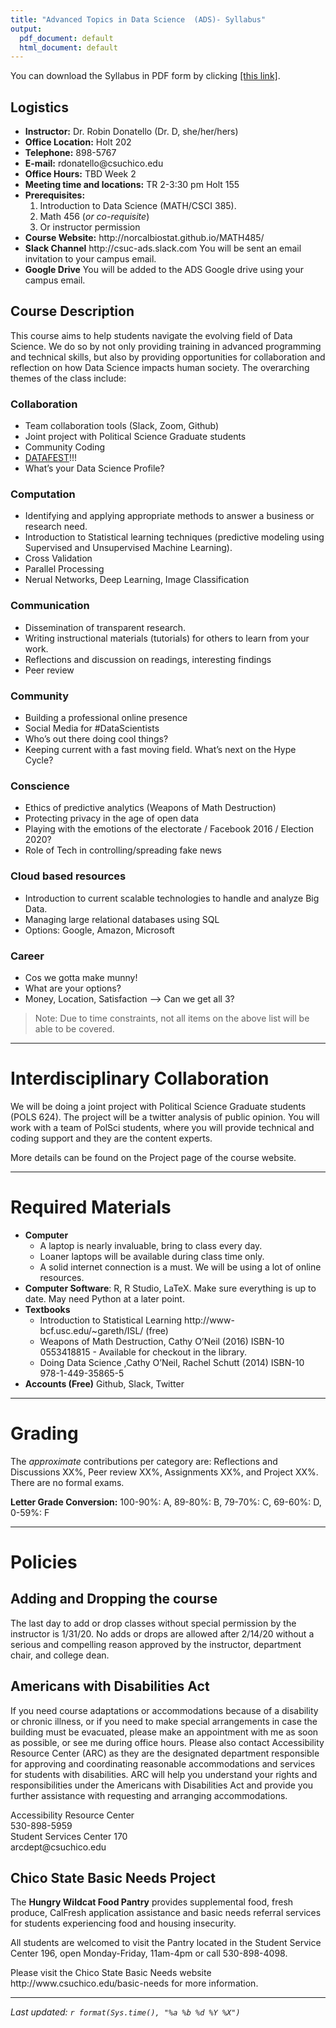 ```yaml
---
title: "Advanced Topics in Data Science  (ADS)- Syllabus"
output:
  pdf_document: default
  html_document: default
---
```


You can download the Syllabus in PDF form by clicking [[this link]](syllabus_485_s20.pdf).

## Logistics

* **Instructor:** Dr. Robin Donatello  (Dr. D, she/her/hers)
* **Office Location:** Holt 202  
* **Telephone:** 898-5767  
* **E-mail:** rdonatello@csuchico.edu    
* **Office Hours:** TBD Week 2    
* **Meeting time and locations:** TR 2-3:30 pm Holt 155  
* **Prerequisites:**  
    1. Introduction to Data Science (MATH/CSCI 385).  
    2. Math 456 (_or co-requisite_)  
    3. Or instructor permission  
* **Course Website:** http://norcalbiostat.github.io/MATH485/  
* **Slack Channel**  http://csuc-ads.slack.com  You will be sent an email invitation to your campus email.   
* **Google Drive**  You will be added to the ADS Google drive using your campus email. 

## Course Description
This course aims to help students navigate the evolving field of Data Science. We do so by not only providing training in advanced programming and technical skills, but also by providing opportunities for collaboration and reflection on how Data Science impacts human society. The overarching themes of the class include: 

### Collaboration
* Team collaboration tools (Slack, Zoom, Github)
* Joint project with Political Science Graduate students
* Community Coding
* [DATAFEST](chicodatafest.netlify.com)!!!
* What's your Data Science Profile?


### Computation 
* Identifying and applying appropriate methods to answer a business or research need. 
* Introduction to Statistical learning techniques (predictive modeling using Supervised and Unsupervised Machine Learning).
* Cross Validation
* Parallel Processing
* Nerual Networks, Deep Learning, Image Classification

### Communication 
* Dissemination of transparent research.
* Writing instructional materials (tutorials) for others to learn from your work. 
* Reflections and discussion on readings, interesting findings
* Peer review

### Community 
* Building a professional online presence
* Social Media for #DataScientists 
* Who's out there doing cool things? 
* Keeping current with a fast moving field. What's next on the Hype Cycle?

### Conscience 
* Ethics of predictive analytics (Weapons of Math Destruction)
* Protecting privacy in the age of open data
* Playing with the emotions of the electorate / Facebook 2016 / Election 2020?
* Role of Tech in controlling/spreading fake news

### Cloud based resources 
* Introduction to current scalable technologies to handle and analyze Big Data.
* Managing large relational databases using SQL
* Options: Google, Amazon, Microsoft

### Career
* Cos we gotta make munny!
* What are your options? 
* Money, Location, Satisfaction --> Can we get all 3? 

> Note: Due to time constraints, not all items on the above list will be able to be covered. 

----

# Interdisciplinary Collaboration

We will be doing a joint project with Political Science Graduate students (POLS 624). 
The project will be a twitter analysis of public opinion. You will work with a team of PolSci students, where you will provide technical and coding support and they are the content experts. 

More details can be found on the Project page of the course website. 

----

# Required Materials

* **Computer**
    * A laptop is nearly invaluable, bring to class every day. 
    * Loaner laptops will be available during class time only. 
    * A solid internet connection is a must. We will be using a lot of online resources.
* **Computer Software**: R, R Studio, LaTeX. Make sure everything is up to date. May need Python at a later point. 
* **Textbooks** 
    * Introduction to Statistical Learning http://www-bcf.usc.edu/~gareth/ISL/ (free)
    * Weapons of Math Destruction, Cathy O'Neil (2016) ISBN-10 0553418815 - Available for checkout in the library. 
    * Doing Data Science ,Cathy O'Neil, Rachel Schutt (2014) ISBN-10 978-1-449-35865-5
* **Accounts (Free)** Github, Slack, Twitter

----

# Grading

The _approximate_ contributions per category are: Reflections and Discussions XX%, Peer review XX%, Assignments XX%, and Project XX%. There are no formal exams. 

**Letter Grade Conversion:**  100-90%: A, 89-80%: B, 79-70%: C, 69-60%: D, 0-59%: F

----

# Policies

## Adding and Dropping the course
The last day to add or drop classes without special permission by the instructor is 1/31/20. No adds or drops are allowed after 2/14/20 without a serious and compelling reason approved by the instructor, department chair, and college dean.

## Americans with Disabilities Act

If you need course adaptations or accommodations because of a disability or chronic illness,  or if you need to make special arrangements in case the building must be evacuated, please make an appointment with me as soon as possible, or see me during office hours. Please also contact Accessibility Resource Center (ARC) as they are the designated department responsible for approving and coordinating reasonable accommodations and services for students with disabilities. ARC will help you understand your rights and responsibilities under the Americans with Disabilities Act and provide you further assistance with requesting and arranging accommodations.

Accessibility Resource Center  
530-898-5959   
Student Services Center 170  
arcdept@csuchico.edu  


## Chico State Basic Needs Project

The **Hungry Wildcat Food Pantry** provides supplemental food, fresh produce, CalFresh application assistance and basic needs referral services for students experiencing food and housing insecurity.

All students are welcomed to visit the Pantry located in the Student Service Center 196, open Monday-Friday, 11am-4pm or call 530-898-4098. 

Please visit the Chico State Basic Needs website http://www.csuchico.edu/basic-needs for more information.

-----

_Last updated: `r format(Sys.time(), "%a %b %d %Y %X")`_
